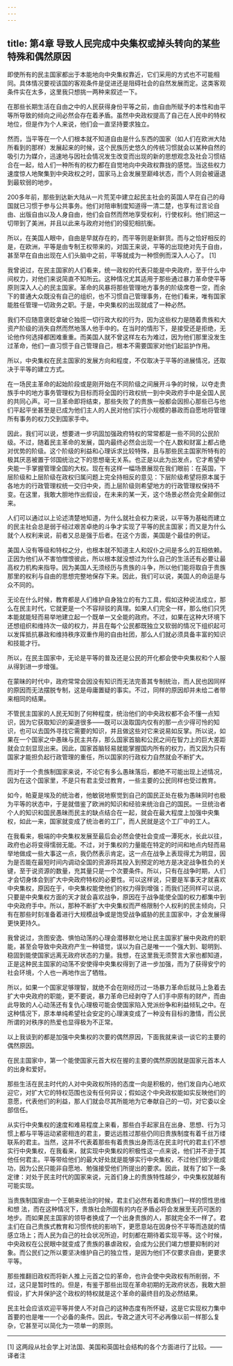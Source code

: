 ```yaml
---
---
---
```

title: 第4章 导致人民完成中央集权或掉头转向的某些特殊和偶然原因
---

即使所有的民主国家都出于本能地向中央集权靠近，它们采用的方式也不可能相同。具体情况要视该国的客观条件是促进还是阻碍社会的自然发展而定。这类客观条件实在太多，这里我只想挑一两种来叙述一下。

在那些长期生活在自由之中的人民获得身份平等之前，由自由所赋予的本性和由平等所导致的倾向之间必然会存在着矛盾。虽然中央政权提高了自己在人民中的特权地位，但是作为个人来说，他们会一直坚持要求独立。

然而，当平等在一个人们根本就不知道自由是什么东西的国家（如人们在欧洲大陆所看到的那样）发展起来的时候，这个民族历史悠久的传统习惯就会以某种自然的吸引力为媒介，迅速地与因社会情况发生改变而出现的新的思想观念及社会习惯结合在一起，给人们一种所有的权力都在自觉地向中央政权靠拢的感觉。当这些权力速度惊人地聚集到中央政权之时，国家马上会发展至巅峰状态，而个人则会被逼退到最软弱的地步。

200多年前，那些到达新大陆从一片荒芜中建立起民主社会的英国人早在自己的母国就已习惯于参与公共事务。他们对陪审制度知道得一清二楚，也享有过言论自由、出版自由以及人身自由，他们会自然而然地享受权利，行使权利。他们把这一切带到了美洲，并且以此来与政府对他们的侵犯相抗衡。

所以，在美国人眼中，自由是早就存在的，而平等则是新鲜货。而与之恰好相反的是，在欧洲，平等是由专制王权带来的，对国王来说，平等的出现绝对先于自由，甚至早在自由出现在人们头脑中之前，平等就成为一种惯例而深入人心了。 [1]

我曾说过，在民主国家的人们看来，统一政权的代表只能是中央政府，至于什么中间权力，对他们来说简直不知所云。这种情况尤其适用于那些通过暴力革命使平等原则深入人心的民主国家。革命的风暴将那些管理地方事务的阶级席卷一空，而余下的普通大众既没有自己的组织，也不习惯自己管理事务，在他们看来，唯有国家能胜任管理一切政务之职。于是，中央集权的出现就成了一种必然。

我们不应随意褒贬拿破仑独揽一切行政大权的行为，因为这些权力是随着贵族和大资产阶级的消失自然而然地落人他手中的。在当时的情形下，是接受还是拒绝，无论他作何选择都困难重重。而美国人就不曾这样左右为难过，因为他们那里没发生过革命，他们一直习惯于自己管理自己，根本不需要国家对他们起监护作用。

所以，中央集权在民主国家的发展方向和程度，不仅取决于平等的进展情况，还取决于平等的建立方式。

在一场民主革命的起始阶段或是刚开始在不同阶级之间展开斗争的时候，以夺走贵族手中的地方事务管理权为目标而将全国的行政权统一到中央政府手中是全国人民的共同心声。可一旦革命即将结束，那些失败了的贵族一般都会因担心那些已与他们平起平坐甚至是已成为他们主人的人民对他们实行小规模的暴政而自愿地将管理所有事务的权力交到国家手中。

因此，我们可以说，想要进一步巩固加强政府特权的常常都是一些不同的公民阶级。不过，随着民主革命的发展，国内最终必然会出现一个在人数和财富上都占绝对优势的阶级。这个阶级的利益和心理诉求比较特殊，且与那些民主国家所特有的极其厌恶被置于邻国统治之下的思想毫无关系。也正是以此为出发点，它才希望中央能一手掌握管理全国的大权。现在有这样一幅场景展现在我们眼前：在英国，下层阶级和上层阶级在政权归属问题上完全持相反的意见：下层阶级希望将原本属于各地方的行政管理权统一交归中央，而上层阶级则希望地方的行政管理权保持不变。在这里，我敢大胆地作出假设，在未来的某一天，这个场景必然会完全颠倒过来。

人们可以通过以上论述清楚地知道，为什么就社会权力来说，以平等为基础而建立的民主社会总是弱于经过艰苦卓绝的斗争才实现了平等的民主国家；而又是为什么就个人权利来说，前者又总是强于后者。在这个方面，美国是个最佳的例证。

美国人没有等级和特权之分，也根本就不知道主人和奴仆之间是多么的互相依赖。正因为他们从不害怕憎恨彼此，所以根本就没想过为什么自己的生活还有必要让最高权力机构来指导。因为美国人无须经历与贵族的斗争，所以他们能将取自于贵族那里的权利与自由的思想完整地保存下来。因此，我们可以说，美国人的命运是与众不同的。

无论在什么时候，教育都是人们维护自身独立的有力工具，假如这种说法成立，那么在民主时代，它就更是一个不容辩驳的真理。如果人们完全一样，那么他们只凭本能就能轻而易举地建立起一个既单一又全能的政府。不过，如果在这种大环境下还想组织和维持次一级的权力，并且在每个公民都既独立又软弱的情况下组织起可以发挥抵抗暴政和维持秩序双重作用的自由社团，那么人们就必须具备丰富的知识和技能才行。

所以，在民主国家中，无论是平等的普及还是公民的开化都会使中央集权和个人服从得到进一步增强。

在蒙昧的时代中，政府常常会因没有知识而无法完善其专制统治，而人民也因同样的原因而无法摆脱专制，这是毋庸置疑的事实。不过，同样的原因却并未给二者带来相同的结果。

不管民主国家的人民无知到了何种程度，统治他们的中央政权都不会不懂一点知识，因为它获取知识的渠道很多——既可以汲取国内仅有的那一点少得可怜的知识，也可以去国外寻找它需要的知识，并且做这些对它来说易如反掌。所以说，如果在一个国家之中愚昧与民主共存，那么国家首脑和公民之间在智力上的巨大差距就会立刻显现出来。因此，国家首脑轻易就能掌握国内所有的权力，而又因为只有国家才能担负起行政管理的重任，所以国家的行政权力自然就会不断扩大。

而对于一个贵族制国家来说，不论它有多么愚昧落后，都绝不可能出现上述情况，因为在这个国家里，不是只有君主受过教育，一些主要的公民同样也受过教育。

如今，帕夏是埃及的统治者，他敏锐地察觉到自己的国民正处在极为愚昧同时也极为平等的状态中，于是就借鉴了欧洲的知识和经验来统治自己的国民。一旦统治者个人的知识和国民愚昧而民主的缺点结合在一起，就会在最大程度上加强中央集权，如此一来，国家就变成了统治者的工厂，而人民就是这个工厂中的工人。

在我看来，极端的中央集权发展至最后会必然会使社会变成一潭死水，长此以往，政府也必将变得懦弱无能。不过，对于集权的力量能在特定的时间和地点内轻而易举地做成一些大事这一点，我仍然表示肯定。这一点在战争上表现得尤为明显，因为是否能在最短时间内调动全国的资源将其投入到预定的地方是决定战争胜负的关键，至于说资源的数量，充其量只是一个次要条件。所以，只有在战争时期，人们才会切身体会到扩大中央政府特权的必要性。可以这样说，只要是军事天才就喜欢中央集权，原因在于，中央集权能使他们的权力得到增强；而我们还同样可以说，只要是中央集权方面的天才就会喜欢战争，原因在于战争能使全国的权力都集中到中央政府手中。所以，那种不断扩大中央集权而严格限制个人权利的民主倾向，只有在那些时刻准备着进行大规模战争或是饱受战争威胁的民主国家中，才会发展得更快更持久。

我曾说过，贪图安逸、惧怕动荡的心理会潜移默化地让民主国家扩展中央政府的职能，甚至会导致中央政府产生一种错觉，误以为自己是唯一一个强大到、聪明到、稳固到能使国家远离无政府状态的力量。我想，在这里我无须赘言大家也都知道，正是这种民主国家的动荡不安使得中央集权得到了进一步加强，而为了获得安宁的社会环境，个人也一再地作出了牺牲。

所以，如果一个国家足够理智，就绝不会在刚经历过一场暴力革命后就马上急着去扩大中央政府的职能，更不要说，暴力革命已经剥夺了人们手中原有的财产，而由此导致的人心动荡还有复仇心理极可能会使国家陷入党派纷争和利益倾轧之中。在这种情况下，原本单纯希望社会安定的心理演变成了一种没有目标的激情，而公民所谓的对秩序的热爱也显得极为不正常。

以上我谈到的都是加强中央集权的次要的偶然原因，下面我就来谈一谈它的主要的偶然原因。

在民主国家中，第一个能使国家元首大权在握的主要的偶然原因就是国家元首本人的出身和爱好。

那些生活在民主时代的人对中央政权所持的态度一向是积极的，他们发自内心地欢迎它，对扩大它的特权范围也没有任何异议；假如这个中央政权能如实反映他们的意愿，代表他们的利益，那人们就会尽其所能地为它奉献自己的一切，对它委以全部信任。

从实行中央集权的速度和难易程度上来看，那些白手起家且在出身、思想、行为习惯上都与平等运动紧密相连的君主，要远远胜过那些仍同旧贵族制度有着千丝万缕联系的君主。当然，这并不代表着那些有着贵族出身而活在民主时代的君主们不想实行中央集权，在我看来，就实现中央集权的积极性这一点来说，他们并不逊于其他任何君主。平等带给他们的最大好处就是能够实行中央集权，不过他们很少能成功，因为公民只能非自愿地、勉强接受他们所提出的要求。因此，就有了如下一条定律：对处于民主时代的国家来说，元首们身上的贵族特性越少，中央集权就越有可能实现。

当贵族制国家由一个王朝来统治的时候，君主们必然有着和贵族们一样的惯性思维和想 法，而在这种情况下，贵族社会所固有的内在矛盾必将会发展至无药可医的地步。而如果民主国家的领导者换成了一个出身贵族的人，那就完全不一样了。君主们在自己贵族式教育和习惯传统的影响下，更愿意站在因身份不平等而造就的情感立场上；而人民为自己的社会状况所迫，时刻都在期待着实现平等。这个时候，中央政权在公民眼中就变成了贵族的暴虐政权，会成为公民们竭力想要抑制的对象。而公民们之所以要坚决维护自己的独立性，是因为他们不仅要求自由，更要求平等。

那些推翻旧政权而将新人推上元首之位的革命，也许会使中央政权有所削弱，不过，这只是暂时性的。但是，有鉴于那些出现在革命初期的无政府状态，我敢大胆假设，扩大并保护这个政权的特权就是这个革命的最终目的及必然结果。

民主社会应该欢迎平等并使人不对自己的这种态度有所怀疑，这是它实现权力集中首要的也是唯一一个必备的条件。因此，专政之道大可不必再像以前一样那么复杂，它甚至可以简化为一项单一的原则。



* * *



[1] 这两段从社会学上对法国、美国和英国社会结构的各个方面进行了比较。——译者注